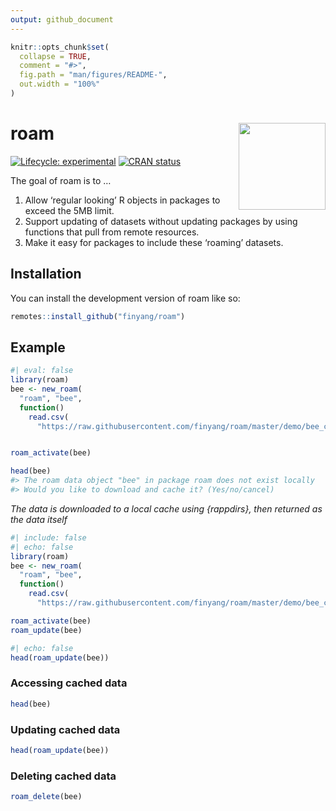 ```yaml
---
output: github_document
---
```


<!-- README.md is generated from README.Rmd. Please edit that file -->

```r
knitr::opts_chunk$set(
  collapse = TRUE,
  comment = "#>",
  fig.path = "man/figures/README-",
  out.width = "100%"
)
```

# roam <img src="man/figures/logo.svg" align="right" height="139" />

<!-- badges: start -->
[![Lifecycle: experimental](https://img.shields.io/badge/lifecycle-experimental-orange.svg)](https://lifecycle.r-lib.org/articles/stages.html#experimental)
[![CRAN status](https://www.r-pkg.org/badges/version/roam)](https://CRAN.R-project.org/package=roam)
<!-- badges: end -->

The goal of roam is to ...

1. Allow 'regular looking' R objects in packages to exceed the 5MB limit.
2. Support updating of datasets without updating packages by using functions that pull from remote resources.
3. Make it easy for packages to include these 'roaming' datasets.

## Installation

You can install the development version of roam like so:

``` r
remotes::install_github("finyang/roam")
```

## Example

```r
#| eval: false
library(roam)
bee <- new_roam(
  "roam", "bee", 
  function() 
    read.csv(
      "https://raw.githubusercontent.com/finyang/roam/master/demo/bee_colonies.csv"))


roam_activate(bee)

head(bee)
#> The roam data object "bee" in package roam does not exist locally
#> Would you like to download and cache it? (Yes/no/cancel) 
```

*The data is downloaded to a local cache using {rappdirs}, then returned as the data itself*

```r
#| include: false
#| echo: false
library(roam)
bee <- new_roam(
  "roam", "bee", 
  function() 
    read.csv(
      "https://raw.githubusercontent.com/finyang/roam/master/demo/bee_colonies.csv"))

roam_activate(bee)
roam_update(bee)
```


```r
#| echo: false
head(roam_update(bee))
```

### Accessing cached data

```r
head(bee)
```

### Updating cached data

```r
head(roam_update(bee))
```

### Deleting cached data

```r
roam_delete(bee)
```

